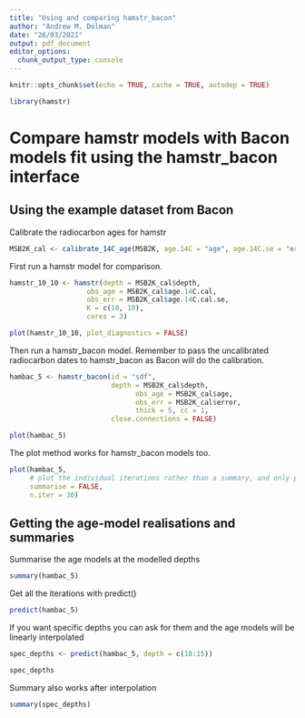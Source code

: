 ```yaml
---
title: "Using and comparing hamstr_bacon"
author: "Andrew M. Dolman"
date: "26/03/2021"
output: pdf_document
editor_options: 
  chunk_output_type: console
---
```


```r
knitr::opts_chunk$set(echo = TRUE, cache = TRUE, autodep = TRUE)
```

```r
library(hamstr)
```


# Compare hamstr models with Bacon models fit using the hamstr_bacon interface


## Using the example dataset from Bacon


Calibrate the radiocarbon ages for hamstr

```r
MSB2K_cal <- calibrate_14C_age(MSB2K, age.14C = "age", age.14C.se = "error")
```


First run a hamstr model for comparison.


```r
hamstr_10_10 <- hamstr(depth = MSB2K_cal$depth,
                   obs_age = MSB2K_cal$age.14C.cal,
                   obs_err = MSB2K_cal$age.14C.cal.se,
                   K = c(10, 10),
                   cores = 3)
```

```r
plot(hamstr_10_10, plot_diagnostics = FALSE)
```


Then run a hamstr_bacon model. Remember to pass the uncalibrated radiocarbon dates to hamstr_bacon as Bacon will do the calibration.

```r
hambac_5 <- hamstr_bacon(id = "sdf", 
                         depth = MSB2K_cal$depth,
                               obs_age = MSB2K_cal$age,
                               obs_err = MSB2K_cal$error,
                               thick = 5, cc = 1, 
                         close.connections = FALSE)

plot(hambac_5)

```

The plot method works for hamstr_bacon models too.

```r
plot(hambac_5,
     # plot the individual iterations rather than a summary, and only plot 30
     summarise = FALSE,
     n.iter = 30)
```


## Getting the age-model realisations and summaries

Summarise the age models at the modelled depths

```r
summary(hambac_5)
```


Get all the iterations with predict()

```r
predict(hambac_5)
```


If you want specific depths you can ask for them and the age models will be linearly interpolated

```r
spec_depths <- predict(hambac_5, depth = c(10:15))

spec_depths

```

Summary also works after interpolation

```r
summary(spec_depths)
```


















